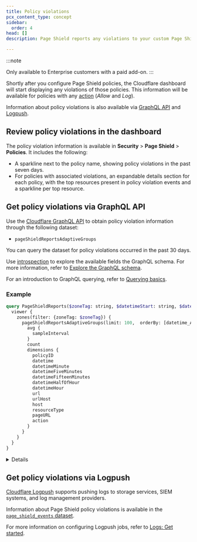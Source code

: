 ```yaml
---
title: Policy violations
pcx_content_type: concept
sidebar:
  order: 4
head: []
description: Page Shield reports any violations to your custom Page Shield policies.

---
```



:::note

Only available to Enterprise customers with a paid add-on.
:::

Shortly after you configure Page Shield policies, the Cloudflare dashboard will start displaying any violations of those policies. This information will be available for policies with any [action](/page-shield/policies/#policy-actions) (*Allow* and *Log*).

Information about policy violations is also available via [GraphQL API](/analytics/graphql-api/) and [Logpush](/logs/about/).

## Review policy violations in the dashboard

The policy violation information is available in **Security** > **Page Shield** > **Policies**. It includes the following:

* A sparkline next to the policy name, showing policy violations in the past seven days.
* For policies with associated violations, an expandable details section for each policy, with the top resources present in policy violation events and a sparkline per top resource.

## Get policy violations via GraphQL API

Use the [Cloudflare GraphQL API](/analytics/graphql-api/) to obtain policy violation information through the following dataset:

* `pageShieldReportsAdaptiveGroups`

You can query the dataset for policy violations occurred in the past 30 days.

Use [introspection](/analytics/graphql-api/features/discovery/introspection/) to explore the available fields the GraphQL schema. For more information, refer to [Explore the GraphQL schema](/analytics/graphql-api/getting-started/explore-graphql-schema/).

For an introduction to GraphQL querying, refer to [Querying basics](/analytics/graphql-api/getting-started/querying-basics/).

### Example

```graphql title="Example GraphQL query"
query PageShieldReports($zoneTag: string, $datetimeStart: string, $datetimeEnd: string) {
  viewer {
    zones(filter: {zoneTag: $zoneTag}) {
      pageShieldReportsAdaptiveGroups(limit: 100,  orderBy: [datetime_ASC], filter: {datetime_geq:$datetimeStart, datetime_leq:$datetimeEnd}) {
        avg {
          sampleInterval
        }
        count
        dimensions {
          policyID
          datetime
          datetimeMinute
          datetimeFiveMinutes
          datetimeFifteenMinutes
          datetimeHalfOfHour
          datetimeHour
          url
          urlHost
          host
          resourceType
          pageURL
          action
        }
      }
    }
  }
}
```


<Details header="Example curl request">

```bash
echo '{ "query":
  "query PageShieldReports($zoneTag: string, $datetimeStart: string, $datetimeEnd: string) {
    viewer {
      zones(filter: {zoneTag: $zoneTag}) {
        pageShieldReportsAdaptiveGroups(limit: 100,  orderBy: [datetime_ASC], filter: {datetime_geq:$datetimeStart, datetime_leq:$datetimeEnd}) {
          avg {
            sampleInterval
          }
          count
          dimensions {
            policyID
            datetime
            datetimeMinute
            datetimeFiveMinutes
            datetimeFifteenMinutes
            datetimeHalfOfHour
            datetimeHour
            url
            urlHost
            host
            resourceType
            pageURL
            action
          }
        }
      }
    }
  }",
  "variables": {
    "zoneTag": "<CLOUDFLARE_ZONE_ID>",
    "datetimeStart": "2023-04-17T11:00:00Z",
    "datetimeEnd": "2023-04-24T12:00:00Z"
  }
}' | tr -d '\n' | curl --silent \
https://api.cloudflare.com/client/v4/graphql \
--header "Authorization: Bearer <API_TOKEN>" \
--header "Content-Type: application/json" \
--data @-
```


</Details>

## Get policy violations via Logpush

[Cloudflare Logpush](/logs/about/) supports pushing logs to storage services, <GlossaryTooltip term="SIEM">SIEM systems</GlossaryTooltip>, and log management providers.

Information about Page Shield policy violations is available in the [`page_shield_events` dataset](/logs/reference/log-fields/zone/page_shield_events/).

For more information on configuring Logpush jobs, refer to [Logs: Get started](/logs/get-started/).
